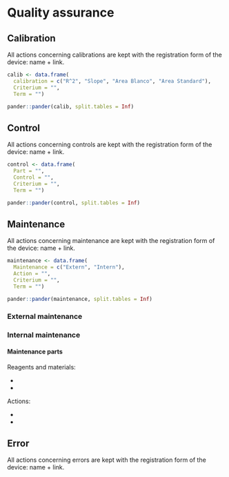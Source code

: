 # Quality assurance

## Calibration

All actions concerning calibrations are kept with the registration form of the device: name + link.

```r
calib <- data.frame(
  calibration = c("R^2", "Slope", "Area Blanco", "Area Standard"),
  Criterium = "",
  Term = "")

pander::pander(calib, split.tables = Inf)
```

## Control

All actions concerning controls are kept with the registration form of the device: name + link.

```r
control <- data.frame(
  Part = "",
  Control = "",
  Criterium = "",
  Term = "")

pander::pander(control, split.tables = Inf)
```

## Maintenance

All actions concerning maintenance are kept with the registration form of the device: name + link.

```r
maintenance <- data.frame(
  Maintenance = c("Extern", "Intern"),
  Action = "",
  Criterium = "",
  Term = "")

pander::pander(maintenance, split.tables = Inf)
```

### External maintenance

### Internal maintenance

#### Maintenance parts

Reagents and materials:

-   

-   

Actions:

-   

-   

## Error

All actions concerning errors are kept with the registration form of the device: name + link.
